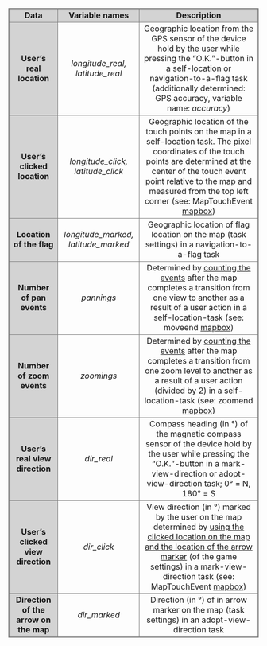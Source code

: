 <!-- Tab. 3: Event Data -->

<table style="width: 100%; border-collapse: collapse; border: 1px solid grey; text-align: center;">
  <colgroup>
    <col span="1" style="background-color:lightgrey; border: 1px solid grey;">
    <col span="2" style=" border: 1px solid grey;">
  </colgroup>
  <tr style="background-color:lightgrey; border: 1px solid grey;">
    <td>**Data**</td>
    <td>**Variable names**</td>
    <td>**Description**</td>
  </tr>
  <tr style="border: 1px solid grey;">
    <td>**User's real location**</td>
    <td> _longitude_real, latitude_real_</td>
    <td>Geographic location from the GPS sensor of the device hold by the user while pressing the "O.K."-button in a 
    self-location or navigation-to-a-flag task (additionally determined: GPS accuracy, variable name: _accuracy_)</td>
  </tr>
  <tr style="border: 1px solid grey;">
    <td>**User's clicked location**</td>
    <td> _longitude_click, latitude_click_</td>
    <td>Geographic location of the touch points on the map in a self-location task. The pixel coordinates of the touch points are determined at the center of the
    touch event point relative to the map and measured from the top left corner (see: MapTouchEvent [mapbox](https://docs.mapbox.com/mapbox-gl-js/api/))</td>
  </tr>
  <tr style="border: 1px solid grey;">
    <td>**Location of the flag**</td>
    <td> _longitude_marked, latitude_marked_</td>
    <td>Geographic location of flag location on the map (task settings) in a navigation-to-a-flag task</td>
  </tr>
  <tr style="border: 1px solid grey;">
    <td>**Number of pan events**</td>
    <td> _pannings_</td>
    <td>Determined by 
    [counting the events](https://github.com/origami-team/origami/blob/master/src/app/services/tracker.service.ts#L71-L75)
    after the map completes a transition from one view to another as a result of a user action in a self-location-task (see: moveend [mapbox](https://docs.mapbox.com/mapbox-gl-js/api/))</td>
  </tr>
  <tr style="border: 1px solid grey;">
    <td>**Number of zoom events**</td>
    <td> _zoomings_</td>
    <td>Determined by 
    [counting the events](https://github.com/origami-team/origami/blob/master/src/app/services/tracker.service.ts#L77-L81)
    after the map completes a transition from one zoom level to another as a result of a user action (divided by 2) in a self-location-task (see: zoomend [mapbox](https://docs.mapbox.com/mapbox-gl-js/api/))</td>
  </tr>
  <tr style="border: 1px solid grey;">
    <td>**User's real view direction**</td>
    <td> _dir_real_</td>
    <td>Compass heading (in °) of the magnetic compass sensor of the device 
    hold by the user while pressing the "O.K."-button in a mark-view-direction or adopt-view-direction task; 0° = N, 180° = S</td>
  </tr>
  <tr style="border: 1px solid grey;">
    <td>**User's clicked view direction**</td>
    <td> _dir_click_</td>
    <td>View direction (in °) marked by the user on the map determined by
    [using the clicked location on the map and the location of the arrow marker](https://github.com/origami-team/origami/blob/master/src/app/pages/play-game/playing-game/playing-game.page.ts#L468-L474) 
    (of the game settings) in a mark-view-direction
    task (see: MapTouchEvent [mapbox](https://docs.mapbox.com/mapbox-gl-js/api/))</td>
  </tr>
  <tr style="border: 1px solid grey;">
    <td>**Direction of the arrow on the map**</td>
    <td> _dir_marked_</td>
    <td>Direction (in °) of in arrow marker on the map (task settings) in an adopt-view-direction task</td>
  </tr>
</table>